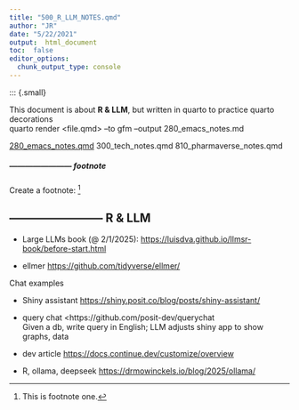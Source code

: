 ```yaml
---
title: "500_R_LLM_NOTES.qmd"
author: "JR"
date: "5/22/2021"
output:  html_document
toc:  false
editor_options: 
  chunk_output_type: console
---
```

::: {.small}

::: callout-note
This document is about **R & LLM**, but written in quarto to practice quarto decorations \
quarto render <file.qmd> --to gfm --output 280_emacs_notes.md
:::

[280_emacs_notes.qmd](280_emacs_notes.qmd)
300_tech_notes.qmd
810_pharmaverse_notes.qmd

##### ------------------------ footnote 

Create a footnote: [^1]

[^1]: This is footnote one.

\newpage
\pagebreak


## ------------------------  R & LLM
- Large LLMs book (@ 2/1/2025):  <https://luisdva.github.io/llmsr-book/before-start.html>


- ellmer <https://github.com/tidyverse/ellmer/>

Chat examples

- Shiny assistant <https://shiny.posit.co/blog/posts/shiny-assistant/>
- query chat <https://github.com/posit-dev/querychat  
  Given a db, write query in English; LLM adjusts shiny app to show graphs, data

- dev article <https://docs.continue.dev/customize/overview> 
- R, ollama, deepseek <https://drmowinckels.io/blog/2025/ollama/>

